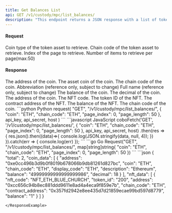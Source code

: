 ```yaml
---
title: Get Balances List
api: GET /v1/custody/mpc/list_balances/ 
description: "This endpoint returns a JSON response with a list of token assets and their balances for a given custody wallet. The response includes the total count of token assets, as well as information about each asset, such as the coin type, chain code, display code, and balance. Additionally, if any of the token assets are NFTs, the response will include information about the NFT, such as the NFT code, token ID, and contract address."
---
```

#### Request
<ParamField query="coin" type="String" >Coin type of the token asset to retrieve.</ParamField>
<ParamField query="chain_code" type="String" >Chain code of the token asset to retrieve.</ParamField>
<ParamField query="page_index" type="Int" required>Index of the page to retrieve.</ParamField>
<ParamField query="page_length" type="Int" required>Number of items to retrieve per page(max:50)</ParamField>

#### Response
<ResponseField name="coin_data" type="object[ ]">
    <Expandable title="object">
        <ResponseField name="address" type="String" >The address of the coin.</ResponseField>
        <ResponseField name="coin" type="String" >The asset coin of the coin.</ResponseField>
        <ResponseField name="chain_code" type="String" >The chain code of the coin.</ResponseField>
        <ResponseField name="display_code" type="String" >Abbreviation (reference only, subject to change)</ResponseField>
        <ResponseField name="description" type="String" >Full name (reference only, subject to change)</ResponseField>
        <ResponseField name="balance" type="String" >The balance of the coin.</ResponseField>
        <ResponseField name="decimal" type="Int" >The decimal of the coin.</ResponseField>
    </Expandable>
</ResponseField>

<ResponseField name="nft_data" type="object[ ]">
    <Expandable title="object">
        <ResponseField name="address" type="String" >The address of the coin.</ResponseField>
        <ResponseField name="nft_code" type="String" >The NFT code.</ResponseField>
        <ResponseField name="token_id" type="String" >The token ID of the NFT.</ResponseField>
        <ResponseField name="contract_address" type="String" >The contract address of the NFT.</ResponseField>
        <ResponseField name="balance" type="String" >The balance of the NFT.</ResponseField>
        <ResponseField name="chain_code" type="String" >The chain code of the coin.</ResponseField>
    </Expandable>
</ResponseField>

<RequestExample>
```python Python
request(
    "GET",
    "/v1/custody/mpc/list_balances/",
    {
        "coin": "ETH",
        "chain_code": "ETH",
        "page_index": 0,
        "page_length": 50
    },
    api_key, api_secret, host
)
```
```javascript JavaScript
coboFetch('GET', '/v1/custody/mpc/list_balances/', {
    "coin": "ETH",
    "chain_code": "ETH",
    "page_index": 0,
    "page_length": 50
}, api_key, api_secret, host)
    .then(res => {
        res.json().then((data)=>{
            console.log(JSON.stringify(data, null, 4));
        })
    }).catch(err => {
        console.log(err)
    });
```
```go Go
Request("GET", "/v1/custody/mpc/list_balances/", map[string]string{
    "coin": "ETH",
    "chain_code": "ETH",
    "page_index": 0,
    "page_length": 50
})
```
</RequestExample>

<ResponseExample>
```json
{
  "total": 2,
  "coin_data": [
    {
      "address": "0xe0cc496b3d9b0f8019b678066b9db81261d827bc",
      "coin": "ETH",
      "chain_code": "ETH",
      "display_code": "ETH",
      "description": "Ethereum",
      "balance": "49999999999999999986",
      "decimal": 18
    }
  ],
  "nft_data": [
    {
      "nft_code": "NFT_ETH_BLUE_CHURCH",
      "token_id": "200",
      "address": "0xcc656c94b8ec881ddd9611e8ad4a4eca9f859e7b",
      "chain_code": "ETH",
      "contract_address": "0x357fd2942e8ee435d7d21859ecae99bd597d8779",
      "balance": "1"
    }
  ]
}

```
</ResponseExample>

